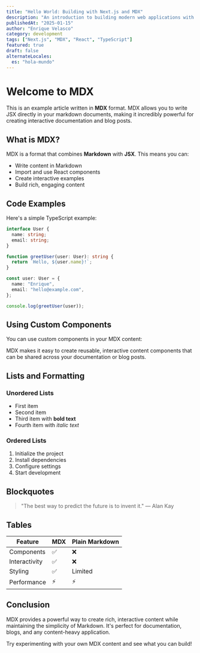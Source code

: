 ```yaml
---
title: "Hello World: Building with Next.js and MDX"
description: "An introduction to building modern web applications with Next.js 15 and MDX for content management."
publishedAt: "2025-01-15"
author: "Enrique Velasco"
category: development
tags: ["Next.js", "MDX", "React", "TypeScript"]
featured: true
draft: false
alternateLocales:
  es: "hola-mundo"
---
```


# Welcome to MDX

This is an example article written in **MDX** format. MDX allows you to write JSX directly in your markdown documents, making it incredibly powerful for creating interactive documentation and blog posts.

## What is MDX?

MDX is a format that combines **Markdown** with **JSX**. This means you can:

- Write content in Markdown
- Import and use React components
- Create interactive examples
- Build rich, engaging content

## Code Examples

Here's a simple TypeScript example:

```typescript
interface User {
  name: string;
  email: string;
}

function greetUser(user: User): string {
  return `Hello, ${user.name}!`;
}

const user: User = {
  name: "Enrique",
  email: "hello@example.com",
};

console.log(greetUser(user));
```

## Using Custom Components

You can use custom components in your MDX content:

<Callout type="info" title="Pro Tip">
  MDX makes it easy to create reusable, interactive content components that can
  be shared across your documentation or blog posts.
</Callout>

## Lists and Formatting

### Unordered Lists

- First item
- Second item
- Third item with **bold text**
- Fourth item with _italic text_

### Ordered Lists

1. Initialize the project
2. Install dependencies
3. Configure settings
4. Start development

## Blockquotes

> "The best way to predict the future is to invent it."
> — Alan Kay

## Tables

| Feature       | MDX | Plain Markdown |
| ------------- | --- | -------------- |
| Components    | ✅  | ❌             |
| Interactivity | ✅  | ❌             |
| Styling       | ✅  | Limited        |
| Performance   | ⚡  | ⚡             |

## Conclusion

MDX provides a powerful way to create rich, interactive content while maintaining the simplicity of Markdown. It's perfect for documentation, blogs, and any content-heavy application.

Try experimenting with your own MDX content and see what you can build!
